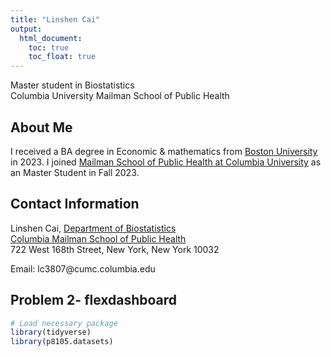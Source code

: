 ```yaml
---
title: "Linshen Cai"
output: 
  html_document:
    toc: true
    toc_float: true
---
```

Master student in Biostatistics <br>
Columbia University Mailman School of Public Health

## About Me 
I received a BA degree in Economic & mathematics from [Boston University](https://www.bu.edu/) in 2023. I joined [Mailman School of Public Health at Columbia University ](https://www.publichealth.columbia.edu) as an Master Student in Fall 2023.

## Contact Information

Linshen Cai, [Department of Biostatistics](http://www.mailman.columbia.edu/academic-departments/biostatistics)  
[Columbia Mailman School of Public Health](http://www.mailman.columbia.edu/)  
722 West 168th Street,
New York, New York 10032

Email: lc3807@cumc.columbia.edu

## Problem 2- flexdashboard

```r
# Load necessary package
library(tidyverse)
library(p8105.datasets)
```

```r

```



